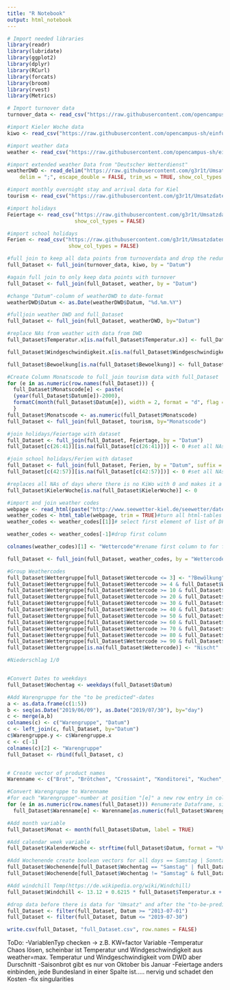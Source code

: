 ```yaml
---
title: "R Notebook"
output: html_notebook
---
```


```r
# Import needed libraries
library(readr)
library(lubridate)
library(ggplot2)
library(dplyr)
library(RCurl)
library(forcats)
library(broom)
library(rvest)
library(Metrics)

# Import turnover data
turnover_data <- read_csv("https://raw.githubusercontent.com/opencampus-sh/einfuehrung-in-data-science-und-ml/main/umsatzdaten_gekuerzt.csv", show_col_types = FALSE)

#import Kieler Woche data
kiwo <- read_csv("https://raw.githubusercontent.com/opencampus-sh/einfuehrung-in-data-science-und-ml/main/kiwo.csv", show_col_types = FALSE)

#import weather data
weather <- read_csv("https://raw.githubusercontent.com/opencampus-sh/einfuehrung-in-data-science-und-ml/main/wetter.csv", show_col_types = FALSE)

#import extended weather Data from "Deutscher Wetterdienst"
weatherDWD <- read_delim("https://raw.githubusercontent.com/g3r1t/Umsatzdaten_Dump/main/Klimadaten-DWD-20130701-20191231.csv", 
    delim = ";", escape_double = FALSE, trim_ws = TRUE, show_col_types = FALSE)

#import monthly overnight stay and arrival data for Kiel
tourism <- read_csv("https://raw.githubusercontent.com/g3r1t/Umsatzdaten_Dump/main/Ankuenfte%20und%20Uebernachtungen.csv", show_col_types = FALSE)

#import holidays
Feiertage <- read_csv("https://raw.githubusercontent.com/g3r1t/Umsatzdaten_Dump/main/Feiertage.csv", 
                      show_col_types = FALSE)

#import school holidays
Ferien <- read_csv("https://raw.githubusercontent.com/g3r1t/Umsatzdaten_Dump/main/Ferien.csv", 
                    show_col_types = FALSE)

#full join to keep all data points from turnoverdata and drop the redundant ones from kiwo
full_Dataset <- full_join(turnover_data, kiwo, by = "Datum")

#again full join to only keep data points with turnover
full_Dataset <- full_join(full_Dataset, weather, by = "Datum")

#change "Datum"-column of weatherDWD to date-format
weatherDWD$Datum <- as.Date(weatherDWD$Datum, "%d.%m.%Y")

#fulljoin weather DWD and full_Dataset
full_Dataset <- full_join(full_Dataset, weatherDWD, by="Datum")

#replace NAs from weather with data from DWD
full_Dataset$Temperatur.x[is.na(full_Dataset$Temperatur.x)] <- full_Dataset$Temperatur.y[is.na(full_Dataset$Temperatur.x)]

full_Dataset$Windgeschwindigkeit.x[is.na(full_Dataset$Windgeschwindigkeit.x)] <- full_Dataset$Windgeschwindigkeit.y[is.na(full_Dataset$Windgeschwindigkeit.x)]

full_Dataset$Bewoelkung[is.na(full_Dataset$Bewoelkung)] <- full_Dataset$Bedeckungsgrad[is.na(full_Dataset$Bewoelkung)]

#Create Column Monatscode to full_join tourism data with full_Dataset
for (e in as.numeric(row.names(full_Dataset))) {
  full_Dataset$Monatscode[e] <- paste(
  (year(full_Dataset$Datum[e])-2000),
  formatC(month(full_Dataset$Datum[e]), width = 2, format = "d", flag = "0"), sep = "")
  }
full_Dataset$Monatscode <- as.numeric(full_Dataset$Monatscode)
full_Dataset <- full_join(full_Dataset, tourism, by="Monatscode")

#join holidays/Feiertage with dataset
full_Dataset <- full_join(full_Dataset, Feiertage, by = "Datum")
full_Dataset[c(26:41)][is.na(full_Dataset[c(26:41)])] <- 0 #set all NAs to zero for boolean variable

#join school holidays/Ferien with dataset
full_Dataset <- full_join(full_Dataset, Ferien, by = "Datum", suffix = c(".Feiertage", ".Ferien"))
full_Dataset[c(42:57)][is.na(full_Dataset[c(42:57)])] <- 0 #set all NAs to zero for boolean variable

#replaces all NAs of days where there is no KiWo with 0 and makes it a categorical boolean variable
full_Dataset$KielerWoche[is.na(full_Dataset$KielerWoche)] <- 0
```


```r
#import and join weather codes
webpage <- read_html(paste("http://www.seewetter-kiel.de/seewetter/daten_symbole.htm")) #read html page
weather_codes <- html_table(webpage, trim = TRUE)#turn all html-tables into a list of table-DFs
weather_codes <- weather_codes[[1]]# select first element of list of DFs

weather_codes <- weather_codes[-1]#drop first column

colnames(weather_codes)[1] <- "Wettercode"#rename first column to for full_join with full_Dataset

full_Dataset <- full_join(full_Dataset, weather_codes, by = "Wettercode")

#Group Weathercodes
full_Dataset$Wettergruppe[full_Dataset$Wettercode <= 3] <- "?Bewölkung"
full_Dataset$Wettergruppe[full_Dataset$Wettercode >= 4 & full_Dataset$Wettercode <= 9] <- "Dunst, Rauch, Staub oder Sand"
full_Dataset$Wettergruppe[full_Dataset$Wettercode >= 10 & full_Dataset$Wettercode <= 19] <- "Trockenereignisse"
full_Dataset$Wettergruppe[full_Dataset$Wettercode >= 20 & full_Dataset$Wettercode <= 29] <- "Ereignisse der letzten Stunde, aber nicht zur Beobachtungszeit"
full_Dataset$Wettergruppe[full_Dataset$Wettercode >= 30 & full_Dataset$Wettercode <= 39] <- "Staubsturm, Sandsturm, Schneefegen oder -treiben"
full_Dataset$Wettergruppe[full_Dataset$Wettercode >= 40 & full_Dataset$Wettercode <= 49] <- "Nebel oder Eisnebel"
full_Dataset$Wettergruppe[full_Dataset$Wettercode >= 50 & full_Dataset$Wettercode <= 59] <- "Sprühregen"
full_Dataset$Wettergruppe[full_Dataset$Wettercode >= 60 & full_Dataset$Wettercode <= 69] <- "Regen"
full_Dataset$Wettergruppe[full_Dataset$Wettercode >= 70 & full_Dataset$Wettercode <= 79] <- "Schnee"
full_Dataset$Wettergruppe[full_Dataset$Wettercode >= 80 & full_Dataset$Wettercode <= 89] <- "Schauer"
full_Dataset$Wettergruppe[full_Dataset$Wettercode >= 90 & full_Dataset$Wettercode <= 99] <- "Gewitter"
full_Dataset$Wettergruppe[is.na(full_Dataset$Wettercode)] <- "Nischt"

#Niederschlag 1/0


#Convert Dates to weekdays
full_Dataset$Wochentag <- weekdays(full_Dataset$Datum)

#Add Warengruppe for the "to be predicted"-dates
a <- as.data.frame(c(1:5))
b <- seq(as.Date("2019/06/09"), as.Date("2019/07/30"), by="day")
c <- merge(a,b)
colnames(c) <- c("Warengruppe", "Datum")
c <- left_join(c, full_Dataset, by="Datum")
c$Warengruppe.y <- c$Warengruppe.x
c <- c[-1]
colnames(c)[2] <- "Warengruppe"
full_Dataset <- rbind(full_Dataset, c)


# Create vector of product names
Warenname <- c("Brot", "Brötchen", "Crossaint", "Konditorei", "Kuchen", "Saisonbrot")

#Convert Warengruppe to Warenname
#for each "Warengruppe"-number at position "[e]" a new row entry in column "Warenname" is created. This works bcs the index of the "Warengruppenname" in the vector corresponds with the number of "Warengruppe".
for (e in as.numeric(row.names(full_Dataset))) #enumerate Dataframe, since row.names returns a string
  full_Dataset$Warenname[e] <- Warenname[as.numeric(full_Dataset$Warengruppe[e])]

#Add month variable
full_Dataset$Monat <- month(full_Dataset$Datum, label = TRUE)

#Add calendar week variable
full_Dataset$KalenderWoche <- strftime(full_Dataset$Datum, format = "%V")

#Add Wochenende create boolean vectors for all days == Samstag | Sonntag and for all day != Samstag & Sonntag
full_Dataset$Wochenende[full_Dataset$Wochentag == "Samstag" | full_Dataset$Wochentag == "Sonntag"] <- 1
full_Dataset$Wochenende[full_Dataset$Wochentag != "Samstag" & full_Dataset$Wochentag != "Sonntag"] <- 0

#Add windchill Temp(https://de.wikipedia.org/wiki/Windchill)
full_Dataset$Windchill <- 13.12 + 0.6215 * full_Dataset$Temperatur.x + (0.3965 * full_Dataset$Temperatur.x - 11.37) * ((full_Dataset$Windgeschwindigkeit.x*3600)/1000)**0.16

#drop data before there is data for "Umsatz" and after the "to-be-predicted time period
full_Dataset <- filter(full_Dataset, Datum >= "2013-07-01")
full_Dataset <- filter(full_Dataset, Datum <= "2019-07-30")

write.csv(full_Dataset, "full_Dataset.csv", row.names = FALSE)
```


ToDo:
-VariablenTyp checken -> z.B. KW=factor Variable
-Temperatur Chaos lösen, scheinbar ist Temperatur und Windgeschwindigkeit aus weather=max. Temperatur und Windgeschwindigkeit vom DWD aber Durschnitt
-Saisonbrot gibt es nur von Oktober bis Januar
-Feiertage anders einbinden, jede Bundesland in einer Spalte ist..... nervig und schadet den Kosten
-fix singularities